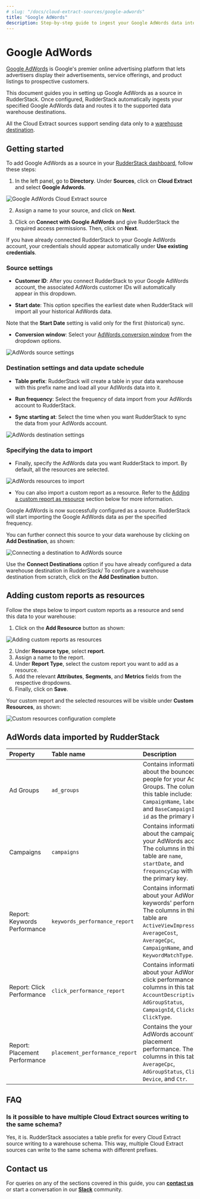 ```yaml
---
# slug: "/docs/cloud-extract-sources/google-adwords"
title: "Google AdWords"
description: Step-by-step guide to ingest your Google AdWords data into RudderStack
---
```


# Google AdWords

[Google AdWords](https://ads.google.com/intl/en_in/home/) is Google's premier online advertising platform that lets advertisers display their advertisements, service offerings, and product listings to prospective customers. 

This document guides you in setting up Google AdWords as a source in RudderStack. Once configured, RudderStack automatically ingests your specified Google AdWords data and routes it to the supported data warehouse destinations.

<div class="infoBlock">

All the Cloud Extract sources support sending data only to a <a href="https://www.rudderstack.com/docs/data-warehouse-integrations/">warehouse destination</a>.
</div>

## Getting started

To add Google AdWords as a source in your [RudderStack dashboard](https://app.rudderstack.com), follow these steps:

1. In the left panel, go to **Directory**. Under **Sources**, click on **Cloud Extract** and select **Google Adwords**.

<img src="../assets/cloud-extract-sources/google-adwords-dashboard.png" alt="Google AdWords Cloud Extract source" />

2. Assign a name to your source, and click on **Next**.

3. Click on **Connect with Google AdWords** and give RudderStack the required access permissions. Then, click on **Next**.

<div class="infoBlock">

If you have already connected RudderStack to your Google AdWords account, your credentials should appear automatically under <strong>Use existing credentials</strong>.
</div>

### Source settings

- **Customer ID**: After you connect RudderStack to your Google AdWords account, the associated AdWords customer IDs will automatically appear in this dropdown. 

- **Start date**: This option specifies the earliest date when RudderStack will import all your historical AdWords data.

<div class="infoBlock">

Note that the <strong>Start Date</strong> setting is valid only for the first (historical) sync.
</div>

- **Conversion window**: Select your [AdWords conversion window](https://support.google.com/google-ads/answer/3123169?hl=en) from the dropdown options.

<img src="../assets/cloud-extract-sources/google-adwords-source-settings.png" alt="AdWords source settings" />

### Destination settings and data update schedule

- **Table prefix**: RudderStack will create a table in your data warehouse with this prefix name and load all your AdWords data into it.

- **Run frequency**: Select the frequency of data import from your AdWords account to RudderStack. 

- **Sync starting at**: Select the time when you want RudderStack to sync the data from your AdWords account.

<img src="../assets/cloud-extract-sources/google-adwords-destination-settings.png" alt="AdWords destination settings" />

### Specifying the data to import

- Finally, specify the AdWords data you want RudderStack to import. By default, all the resources are selected.

<img src="../assets/cloud-extract-sources/google-adwords-resources.png" alt="AdWords resources to import" />

- You can also import a custom report as a resource. Refer to the [Adding a custom report as resource](#adding-custom-reports-as-resources) section below for more information.

Google AdWords is now successfully configured as a source. RudderStack will start importing the Google AdWords data as per the specified frequency. 

You can further connect this source to your data warehouse by clicking on **Add Destination**, as shown:

<img src="../assets/cloud-extract-sources/google-adwords-connect-destinations.png" alt="Connecting a destination to AdWords source" />

<div class="successBlock">

  Use the <strong>Connect Destinations</strong> option if you have already configured a data warehouse destination in RudderStack/ To configure a warehouse destination from scratch, click on the <strong>Add Destination</strong> button.
</div>

## Adding custom reports as resources

Follow the steps below to import custom reports as a resource and send this data to your warehouse:

1. Click on the **Add Resource** button as shown:

<img src="../assets/cloud-extract-sources/google-adwords-add-resource-1.png" alt="Adding custom reports as resources" />

2. Under **Resource type**, select **report**.
3. Assign a name to the report.
4. Under **Report Type**, select the custom report you want to add as a resource.
5. Add the relevant **Attributes**, **Segments**, and **Metrics** fields from the respective dropdowns.
6. Finally, click on **Save**.

Your custom report and the selected resources will be visible under **Custom Resources**, as shown:

<img src="../assets/cloud-extract-sources/google-adwords-add-resource-2.png" alt="Custom resources configuration complete" />

## AdWords data imported by RudderStack

| Property                      | Table name                     | Description                |
| :--------- | :-------------- | :----------- |
| Ad Groups                     | `ad_groups`                    | Contains information about the bounced people for your Ad Groups. The columns in this table include: `Name`, `CampaignName`, `labels`, and `BaseCampaignId` with `id` as the primary key. |
| Campaigns                     | `campaigns`                    | Contains information about the campaigns in your AdWords account. The columns in this table are `name`, `startDate`, and `frequencyCap` with `id` as the primary key.  |
| Report: Keywords Performance  | `keywords_performance_report`  | Contains information about your AdWords keywords' performance. The columns in this table are `ActiveViewImpressions`, `AverageCost`, `AverageCpc`, `CampaignName`, and `KeywordMatchType`.    |
| Report: Click Performance     | `click_performance_report`     | Contains information about your AdWords' click performance. The columns in this table are `AccountDescriptiveName`, `AdGroupStatus`, `CampaignId`, `Clicks`, and `ClickType`.                           |
| Report: Placement Performance | `placement_performance_report` | Contains the your AdWords account's placement performance. The columns in this table are `AverageCpc`, `AdGroupStatus`, `Clicks`, `Device`, and `Ctr`.                                         |

## FAQ

### Is it possible to have multiple Cloud Extract sources writing to the same schema?

Yes, it is. RudderStack associates a table prefix for every Cloud Extract source writing to a warehouse schema. This way, multiple Cloud Extract sources can write to the same schema with different prefixes.

## Contact us

For queries on any of the sections covered in this guide, you can [**contact us**](mailto:%20docs@rudderstack.com) or start a conversation in our [**Slack**](https://rudderstack.com/join-rudderstack-slack-community) community.

